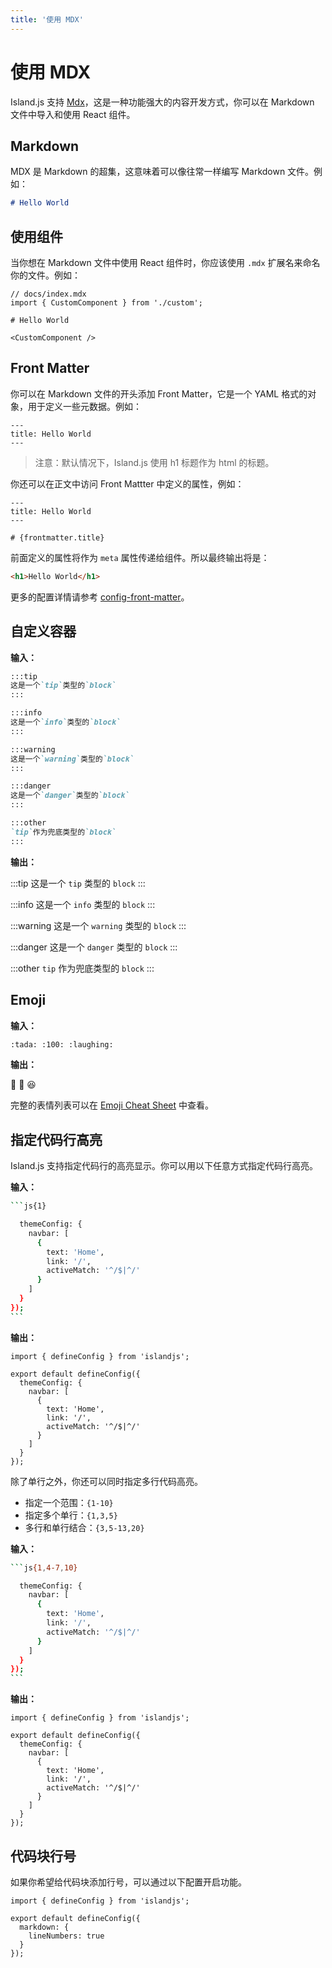 ```yaml
---
title: '使用 MDX'
---
```


# 使用 MDX

Island.js 支持 [Mdx](https://mdxjs.com/)，这是一种功能强大的内容开发方式，你可以在 Markdown 文件中导入和使用 React 组件。

## Markdown

MDX 是 Markdown 的超集，这意味着可以像往常一样编写 Markdown 文件。例如：

```md
# Hello World
```

## 使用组件

当你想在 Markdown 文件中使用 React 组件时，你应该使用 `.mdx` 扩展名来命名你的文件。例如：

```mdx
// docs/index.mdx
import { CustomComponent } from './custom';

# Hello World

<CustomComponent />
```

## Front Matter

你可以在 Markdown 文件的开头添加 Front Matter，它是一个 YAML 格式的对象，用于定义一些元数据。例如：

```mdx
---
title: Hello World
---
```

> 注意：默认情况下，Island.js 使用 h1 标题作为 html 的标题。

你还可以在正文中访问 Front Mattter 中定义的属性，例如：

```mdx
---
title: Hello World
---

# {frontmatter.title}
```

前面定义的属性将作为 `meta` 属性传递给组件。所以最终输出将是：

```html
<h1>Hello World</h1>
```

更多的配置详情请参考 [config-front-matter](/zh/api/config-front-matter)。

## 自定义容器

**输入：**

```markdown
:::tip
这是一个`tip`类型的`block`
:::

:::info
这是一个`info`类型的`block`
:::

:::warning
这是一个`warning`类型的`block`
:::

:::danger
这是一个`danger`类型的`block`
:::

:::other
`tip`作为兜底类型的`block`
:::
```

**输出：**

:::tip
这是一个 `tip` 类型的 `block`
:::

:::info
这是一个 `info` 类型的 `block`
:::

:::warning
这是一个 `warning` 类型的 `block`
:::

:::danger
这是一个 `danger` 类型的 `block`
:::

:::other
`tip` 作为兜底类型的 `block`
:::

## Emoji

**输入：**

````bash
:tada: :100: :laughing:
````

**输出：**

:tada: :100: :laughing:

完整的表情列表可以在 [Emoji Cheat Sheet](https://www.webfx.com/tools/emoji-cheat-sheet/) 中查看。

## 指定代码行高亮

Island.js 支持指定代码行的高亮显示。你可以用以下任意方式指定代码行高亮。

**输入：**

````bash
```js{1}

  themeConfig: {
    navbar: [
      {
        text: 'Home',
        link: '/',
        activeMatch: '^/$|^/'
      }
    ]
  }
});
```
````

**输出：**

```js{1}
import { defineConfig } from 'islandjs';

export default defineConfig({
  themeConfig: {
    navbar: [
      {
        text: 'Home',
        link: '/',
        activeMatch: '^/$|^/'
      }
    ]
  }
});
```

除了单行之外，你还可以同时指定多行代码高亮。

- 指定一个范围：`{1-10}`
- 指定多个单行：`{1,3,5}`
- 多行和单行结合：`{3,5-13,20}`

**输入：**

````bash
```js{1,4-7,10}

  themeConfig: {
    navbar: [
      {
        text: 'Home',
        link: '/',
        activeMatch: '^/$|^/'
      }
    ]
  }
});
```
````

**输出：**

```js{1,4-7,10}
import { defineConfig } from 'islandjs';

export default defineConfig({
  themeConfig: {
    navbar: [
      {
        text: 'Home',
        link: '/',
        activeMatch: '^/$|^/'
      }
    ]
  }
});
```

## 代码块行号

如果你希望给代码块添加行号，可以通过以下配置开启功能。

```js{5}
import { defineConfig } from 'islandjs';

export default defineConfig({
  markdown: {
    lineNumbers: true
  }
});
```

